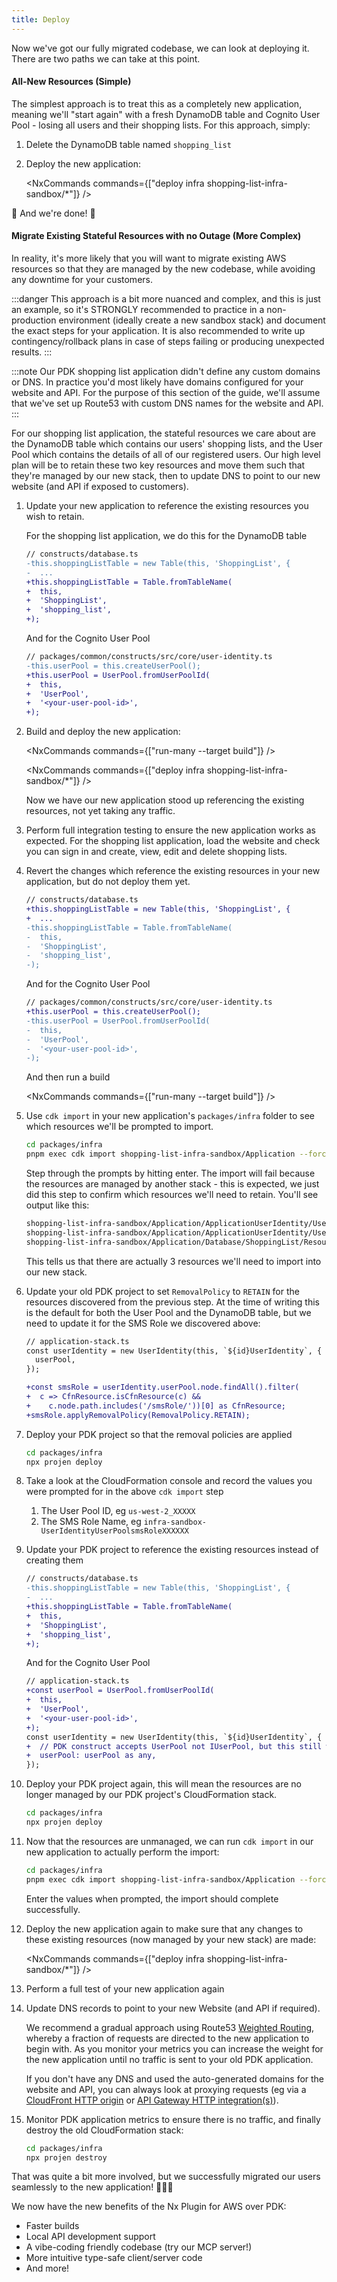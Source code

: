 ```yaml
---
title: Deploy
---
```



Now we've got our fully migrated codebase, we can look at deploying it. There are two paths we can take at this point.

#### All-New Resources (Simple)

The simplest approach is to treat this as a completely new application, meaning we'll "start again" with a fresh DynamoDB table and Cognito User Pool - losing all users and their shopping lists. For this approach, simply:

<Steps>

1. Delete the DynamoDB table named `shopping_list`

1. Deploy the new application:

    <NxCommands commands={["deploy infra shopping-list-infra-sandbox/*"]} />

</Steps>

🎉 And we're done! 🎉

#### Migrate Existing Stateful Resources with no Outage (More Complex)

In reality, it's more likely that you will want to migrate existing AWS resources so that they are managed by the new codebase, while avoiding any downtime for your customers.

:::danger
This approach is a bit more nuanced and complex, and this is just an example, so it's STRONGLY recommended to practice in a non-production environment (ideally create a new sandbox stack) and document the exact steps for your application. It is also recommended to write up contingency/rollback plans in case of steps failing or producing unexpected results.
:::

:::note
Our PDK shopping list application didn't define any custom domains or DNS. In practice you'd most likely have domains configured for your website and API. For the purpose of this section of the guide, we'll assume that we've set up Route53 with custom DNS names for the website and API.
:::

For our shopping list application, the stateful resources we care about are the DynamoDB table which contains our users' shopping lists, and the User Pool which contains the details of all of our registered users. Our high level plan will be to retain these two key resources and move them such that they're managed by our new stack, then to update DNS to point to our new website (and API if exposed to customers).

<Steps>

1. Update your new application to reference the existing resources you wish to retain.

    For the shopping list application, we do this for the DynamoDB table

    ```diff lang="ts"
    // constructs/database.ts
    -this.shoppingListTable = new Table(this, 'ShoppingList', {
    -  ...
    +this.shoppingListTable = Table.fromTableName(
    +  this,
    +  'ShoppingList',
    +  'shopping_list',
    +);
    ```

    And for the Cognito User Pool

    ```diff lang="ts"
    // packages/common/constructs/src/core/user-identity.ts
    -this.userPool = this.createUserPool();
    +this.userPool = UserPool.fromUserPoolId(
    +  this,
    +  'UserPool',
    +  '<your-user-pool-id>',
    +);
    ```

1. Build and deploy the new application:

    <NxCommands commands={["run-many --target build"]} />

    <NxCommands commands={["deploy infra shopping-list-infra-sandbox/*"]} />

    Now we have our new application stood up referencing the existing resources, not yet taking any traffic.

1. Perform full integration testing to ensure the new application works as expected. For the shopping list application, load the website and check you can sign in and create, view, edit and delete shopping lists.

1. Revert the changes which reference the existing resources in your new application, but do not deploy them yet.

    ```diff lang="ts"
    // constructs/database.ts
    +this.shoppingListTable = new Table(this, 'ShoppingList', {
    +  ...
    -this.shoppingListTable = Table.fromTableName(
    -  this,
    -  'ShoppingList',
    -  'shopping_list',
    -);
    ```

    And for the Cognito User Pool

    ```diff lang="ts"
    // packages/common/constructs/src/core/user-identity.ts
    +this.userPool = this.createUserPool();
    -this.userPool = UserPool.fromUserPoolId(
    -  this,
    -  'UserPool',
    -  '<your-user-pool-id>',
    -);
    ```

    And then run a build

    <NxCommands commands={["run-many --target build"]} />

1. Use `cdk import` in your new application's `packages/infra` folder to see which resources we'll be prompted to import.

    ```bash title="New Application"
    cd packages/infra
    pnpm exec cdk import shopping-list-infra-sandbox/Application --force
    ```

    Step through the prompts by hitting enter. The import will fail because the resources are managed by another stack - this is expected, we just did this step to confirm which resources we'll need to retain. You'll see output like this:

    ```bash wrap
    shopping-list-infra-sandbox/Application/ApplicationUserIdentity/UserPool/smsRole/Resource (AWS::IAM::Role): enter RoleName (empty to skip)
    shopping-list-infra-sandbox/Application/ApplicationUserIdentity/UserPool/Resource (AWS::Cognito::UserPool): enter UserPoolId (empty to skip)
    shopping-list-infra-sandbox/Application/Database/ShoppingList/Resource (AWS::DynamoDB::Table): import with TableName=shopping_list (y/n) y
    ```

    This tells us that there are actually 3 resources we'll need to import into our new stack.

1. Update your old PDK project to set `RemovalPolicy` to `RETAIN` for the resources discovered from the previous step. At the time of writing this is the default for both the User Pool and the DynamoDB table, but we need to update it for the SMS Role we discovered above:

    ```diff lang="ts"
    // application-stack.ts
    const userIdentity = new UserIdentity(this, `${id}UserIdentity`, {
      userPool,
    });

    +const smsRole = userIdentity.userPool.node.findAll().filter(
    +  c => CfnResource.isCfnResource(c) &&
    +    c.node.path.includes('/smsRole/'))[0] as CfnResource;
    +smsRole.applyRemovalPolicy(RemovalPolicy.RETAIN);
    ```

1. Deploy your PDK project so that the removal policies are applied

    ```bash title="PDK Application"
    cd packages/infra
    npx projen deploy
    ```

1. Take a look at the CloudFormation console and record the values you were prompted for in the above `cdk import` step

    1. The User Pool ID, eg `us-west-2_XXXXX`
    2. The SMS Role Name, eg `infra-sandbox-UserIdentityUserPoolsmsRoleXXXXXX`

1. Update your PDK project to reference the existing resources instead of creating them

    ```diff lang="ts"
    // constructs/database.ts
    -this.shoppingListTable = new Table(this, 'ShoppingList', {
    -  ...
    +this.shoppingListTable = Table.fromTableName(
    +  this,
    +  'ShoppingList',
    +  'shopping_list',
    +);
    ```

    And for the Cognito User Pool

    ```diff lang="ts"
    // application-stack.ts
    +const userPool = UserPool.fromUserPoolId(
    +  this,
    +  'UserPool',
    +  '<your-user-pool-id>',
    +);
    const userIdentity = new UserIdentity(this, `${id}UserIdentity`, {
    +  // PDK construct accepts UserPool not IUserPool, but this still works!
    +  userPool: userPool as any,
    });
    ```

1. Deploy your PDK project again, this will mean the resources are no longer managed by our PDK project's CloudFormation stack.

    ```bash title="PDK Application"
    cd packages/infra
    npx projen deploy
    ```

1. Now that the resources are unmanaged, we can run `cdk import` in our new application to actually perform the import:

    ```bash title="New Application"
    cd packages/infra
    pnpm exec cdk import shopping-list-infra-sandbox/Application --force
    ```

    Enter the values when prompted, the import should complete successfully.

1. Deploy the new application again to make sure that any changes to these existing resources (now managed by your new stack) are made:

    <NxCommands commands={["deploy infra shopping-list-infra-sandbox/*"]} />

1. Perform a full test of your new application again

1. Update DNS records to point to your new Website (and API if required).

    We recommend a gradual approach using Route53 [Weighted Routing](https://docs.aws.amazon.com/Route53/latest/DeveloperGuide/routing-policy-weighted.html), whereby a fraction of requests are directed to the new application to begin with. As you monitor your metrics you can increase the weight for the new application until no traffic is sent to your old PDK application.

    If you don't have any DNS and used the auto-generated domains for the website and API, you can always look at proxying requests (eg via a [CloudFront HTTP origin](https://docs.aws.amazon.com/cdk/api/v2/docs/aws-cdk-lib.aws_cloudfront_origins-readme.html#from-an-http-endpoint) or [API Gateway HTTP integration(s)](https://docs.aws.amazon.com/cdk/api/v2/docs/aws-cdk-lib.aws_apigateway.HttpIntegration.html)).

1. Monitor PDK application metrics to ensure there is no traffic, and finally destroy the old CloudFormation stack:

    ```bash
    cd packages/infra
    npx projen destroy
    ```

</Steps>

That was quite a bit more involved, but we successfully migrated our users seamlessly to the new application! 🎉🎉🎉

We now have the new benefits of the Nx Plugin for AWS over PDK:

- Faster builds
- Local API development support
- A vibe-coding friendly codebase (<Link path="/get_started/building-with-ai">try our MCP server!</Link>)
- More intuitive type-safe client/server code
- And more!